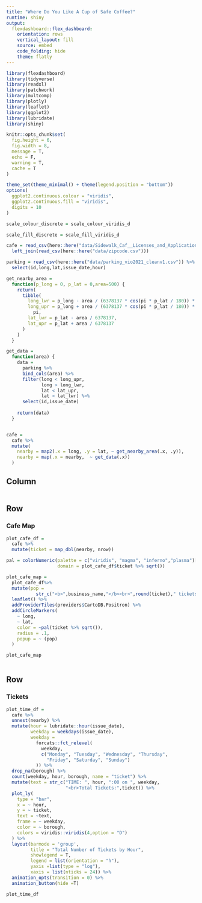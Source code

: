 ```yaml
---
title: "Where Do You Like A Cup of Safe Coffee?"
runtime: shiny
output: 
  flexdashboard::flex_dashboard:
    orientation: rows
    vertical_layout: fill
    source: embed
    code_folding: hide
    theme: flatly
---
```


```r
library(flexdashboard)
library(tidyverse)
library(readxl)
library(patchwork)
library(multcomp)
library(plotly)
library(leaflet)
library(ggplot2)
library(lubridate)
library(shiny)

knitr::opts_chunk$set(
  fig.height = 6,
  fig.width = 8,
  message = T,
  echo = F,
  warning = T,
  cache = T
)

theme_set(theme_minimal() + theme(legend.position = "bottom"))
options(
  ggplot2.continuous.colour = "viridis",
  ggplot2.continuous.fill = "viridis",
  digits = 10
)

scale_colour_discrete = scale_colour_viridis_d

scale_fill_discrete = scale_fill_viridis_d

```

```r
cafe = read_csv(here::here("data/Sidewalk_Caf__Licenses_and_Applications_clean.csv")) %>% 
  left_join(read_csv(here::here("data/zipcode.csv")))

parking = read_csv(here::here("data/parking_vio2021_cleanv1.csv")) %>% 
  select(id,long,lat,issue_date,hour)

get_nearby_area =
  function(p_long = 0, p_lat = 0,area=500) {
    return(
      tibble(
        long_lwr = p_long - area / (6378137 * cos(pi * p_lat / 180)) * 180 / pi,
        long_upr = p_long + area / (6378137 * cos(pi * p_lat / 180)) * 180 /
          pi,
        lat_lwr = p_lat - area / 6378137,
        lat_upr = p_lat + area / 6378137
      )
    )
  }

get_data =
  function(area) {
    data =
      parking %>%
      bind_cols(area) %>%
      filter(long < long_upr,
             long > long_lwr,
             lat < lat_upr,
             lat > lat_lwr) %>% 
      select(id,issue_date)
    
    return(data)
  }


cafe =
  cafe %>%
  mutate(
    nearby = map2(.x = long, .y = lat, ~ get_nearby_area(.x, .y)),
    nearby = map(.x = nearby,  ~ get_data(.x))
  )
```

Column {.sidebar}
-----------------------------------------------------------------------

```r

```



Row {data-width=600}
-----------------------------------------------------------------------

### Cafe Map

```r
plot_cafe_df =
  cafe %>%
  mutate(ticket = map_dbl(nearby, nrow))

pal = colorNumeric(palette = c("viridis", "magma", "inferno","plasma")[[4]],
                   domain = plot_cafe_df$ticket %>% sqrt())

plot_cafe_map =
  plot_cafe_df%>%
  mutate(pop =
           str_c("<b>",business_name,"</b><br>",round(ticket)," tickets")) %>% 
  leaflet() %>%
  addProviderTiles(providers$CartoDB.Positron) %>%
  addCircleMarkers(
    ~ long,
    ~ lat,
    color = ~pal(ticket %>% sqrt()),
    radius = .1,
    popup = ~ (pop)
  )

plot_cafe_map
  
```


Row {data-width=400}
-----------------------------------------------------------------------

### Tickets 

```r
plot_time_df =
  cafe %>% 
  unnest(nearby) %>% 
  mutate(hour = lubridate::hour(issue_date),
         weekday = weekdays(issue_date),
         weekday = 
           forcats::fct_relevel(
             weekday,
             c("Monday", "Tuesday", "Wednesday", "Thursday",
               "Friday", "Saturday", "Sunday")
           )) %>% 
  drop_na(borough) %>%
  count(weekday, hour, borough, name = "ticket") %>%
  mutate(text = str_c("TIME: ", hour, ":00 on ", weekday, 
                      "<br>Total Tickets:",ticket)) %>% 
  plot_ly(
    type = "bar",
    x = ~ hour,
    y = ~ ticket,
    text = ~text,
    frame = ~ weekday,
    color = ~ borough,
    colors = viridis::viridis(4,option = "D")
  ) %>%
  layout(barmode = 'group',
         title = "Total Number of Tickets by Hour",
         showlegend = T,
         legend = list(orientation = "h"),
         yaxis =list(type = "log"),
         xaxis = list(nticks = 24)) %>%
  animation_opts(transition = 0) %>% 
  animation_button(hide =T)

plot_time_df
```

